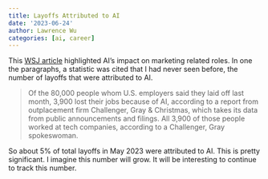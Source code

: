 ```yaml
---
title: Layoffs Attributed to AI
date: '2023-06-24'
author: Lawrence Wu
categories: [ai, career]
---
```


This [WSJ article](https://www.wsj.com/articles/ai-isnt-coming-for-marketers-jobsnot-yet-at-least-3bc18750?page=1) highlighted AI's impact on marketing related roles. In one the paragraphs, a statistic was cited that I had never seen before, the number of layoffs that were attributed to AI. 

> Of the 80,000 people whom U.S. employers said they laid off last month, 3,900 lost their jobs because of AI, according to a report from outplacement firm Challenger, Gray & Christmas, which takes its data from public announcements and filings. All 3,900 of those people worked at tech companies, according to a Challenger, Gray spokeswoman.

So about 5% of total layoffs in May 2023 were attributed to AI. This is pretty significant. I imagine this number will grow. It will be interesting to continue to track this number. 